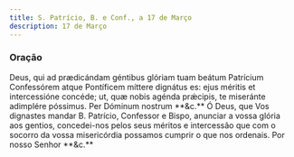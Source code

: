 ```yaml
---
title: S. Patrício, B. e Conf., a 17 de Março
description: 17 de Março
---
```


### Oração

<div class="side-by-side not-content">
  <span class="text-justify">
    Deus, qui ad prædicándam géntibus glóriam tuam beátum Patrícium Confessórem
    atque Pontíficem míttere dignátus es: ejus méritis et intercessióne concéde;
    ut, quæ nobis agénda prǽcipis, te miseránte adimplére póssimus. Per Dóminum
    nostrum **&c.**
  </span>
  <span class="text-justify">
    Ó Deus, que Vos dignastes mandar B. Patrício, Confessor e Bispo, anunciar a
    vossa glória aos gentios, concedei-nos pelos seus méritos e intercessão que
    com o socorro da vossa misericórdia possamos cumprir o que nos ordenais. Por
    nosso Senhor **&c.**
  </span>
</div>

